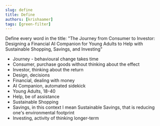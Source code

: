 ```yaml
---
slug: define
title: Define
authors: [krishaamer]
tags: [green-filter]
---
```


Define every word in the title: "The Journey from Consumer to Investor: Designing a Financial AI Companion for Young Adults to Help with Sustainable Shopping, Savings, and Investing"

- Journey - behavioural change takes time
- Consumer, purchase goods without thinking about the effect
- Investor, thinking about the return
- Design, decisions
- Financial, dealing with money
- AI Companion, automated sidekick
- Young Adults, 18-40
- Help, be of assistance
- Sustainable Shopping
- Savings, in this context I mean Sustainable Savings, that is reducing one's environmental footprint
- Investing, activity of thinking longer-term